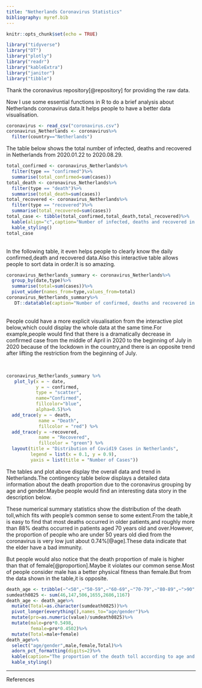 ```yaml
---
title: "Netherlands Coronavirus Statistics"
bibliography: myref.bib
---
```


```r
knitr::opts_chunk$set(echo = TRUE)
```

```r
library("tidyverse")
library("DT")
library("plotly")
library("readr")
library("kableExtra")
library("janitor")
library("tibble")
```

Thank the coronavirus repository[@repository] for providing the raw data.

Now I use some essential functions in R to do a brief analysis about Netherlands coronavirus data.It helps people to have a better data visualisation.

```r
coronavirus <- read_csv("coronavirus.csv")
coronavirus_Netherlands <- coronavirus%>%
  filter(country=="Netherlands")
```

The table below shows the total number of infected, deaths and recovered in Netherlands from 2020.01.22 to 2020.08.29.

```r
total_confirmed <- coronavirus_Netherlands%>%
  filter(type == "confirmed")%>%
  summarise(total_confirmed=sum(cases))
total_death <- coronavirus_Netherlands%>%
  filter(type == "death")%>%
  summarise(total_death=sum(cases))
total_recovered <- coronavirus_Netherlands%>%
  filter(type == "recovered")%>%
  summarise(total_recovered=sum(cases))
total_case <- tibble(total_confirmed,total_death,total_recovered)%>%
  kable(align="c",caption="Number of infected, deaths and recovered in Netherlands(from 2020.01.22 to 2020.08.29)") %>% 
  kable_styling()
total_case
```

<br>
In the following table, it even helps people to clearly know the daily confirmed,death and recovered data.Also this interactive table allows people to sort data in order.It is so amazing.


```r
coronavirus_Netherlands_summary <- coronavirus_Netherlands%>%
  group_by(date,type)%>%
  summarise(total=sum(cases))%>%
  pivot_wider(names_from=type,values_from=total)
coronavirus_Netherlands_summary%>%
   DT::datatable(caption="Number of confirmed, deaths and recovered in Netherlands")
```

<br>
People could have a more explicit visualisation from the interactive plot below,which could display the whole data at the same time.For example,people would find that there is a dramatically decrease in confirmed case from the middle of April in 2020 to the beginning of July in 2020 because of the lockdown in the country,and there is an opposite trend after lifting the restriction from the beginning of July.

<br>
```r
coronavirus_Netherlands_summary %>% 
   plot_ly(x = ~ date,
           y = ~ confirmed,
           type = "scatter",
           name="Confirmed",
           fillcolor="blue",
           alpha=0.5)%>%
  add_trace(y = ~ death, 
            name = "Death",
            fillcolor = "red") %>%
  add_trace(y = ~recovered, 
            name = "Recovered", 
            fillcolor = "green") %>%
  layout(title = "Distribution of Covid19 Cases in Netherlands",
         legend = list(x = 0.1, y = 0.9),
         yaxis = list(title = "Number of Cases"))
```

The tables and plot above display the overall data and trend in Netherlands.The contingency table below displays a detailed data information about the death proportion due to the coronavirus grouping by age and gender.Maybe people would find an interesting data story in the description below.

These numerical summary statistics show the distribution of the death toll,which fits with people's common sense to some extent.From the table,it is easy to find that most deaths occurred in older patients,and roughly more than 88% deaths occurred in patients aged 70 years old and over.However, the proportion of people who are under 50 years old died from the coronavirus is very low just about 0.74%[@age].These data indicate that the elder have a bad immunity.

But people would also notice that the death proportion of male is higher than that of female[@proportion].Maybe it violates our common sense.Most of people consider male has a better physical fitness than female.But from the data shown in the table,it is opposite.

```r
death_age <- tribble(~"<50",~"50-59",~"60-69",~"70-79",~"80-89",~">90",                           "46","147","506","1655","2686","1167")
sumdeath0825 <- sum(46,147,506,1655,2686,1167)
death_age <- death_age%>%
  mutate(Total=as.character(sumdeath0825))%>%
  pivot_longer(everything(),names_to="age/gender")%>%
  mutate(pro=as.numeric(value)/sumdeath0825)%>%
  mutate(male=pro*0.5498,
         female=pro*0.4502)%>%
  mutate(Total=male+female)
death_age%>%
  select("age/gender",male,female,Total)%>%
  adorn_pct_formatting(digits=2)%>%
  kable(caption="The proportion of the death toll according to age and gender in Netherlands(from 2020.01.22 to 2020.08.25)")%>%
  kable_styling()
```

*  *  *  *
References